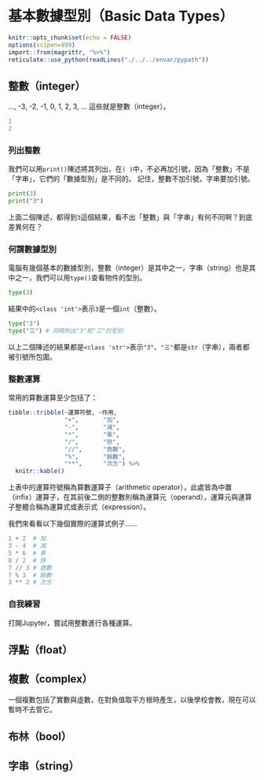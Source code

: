 # 基本數據型別（Basic Data Types）

```r
knitr::opts_chunk$set(echo = FALSE)
options(scipen=999)
import::from(magrittr, "%>%")
reticulate::use_python(readLines("./../../envar/pypath"))
```


## 整數（integer）

..., -3, -2, -1, 0, 1, 2, 3, ... 這些就是整數（integer）。

```python
1
2
```

### 列出整數

我們可以用`print()`陳述將其列出，在`( )`中，不必再加引號，因為「整數」不是「字串」，它們的「數據型別」是不同的。
記住，整數不加引號，字串要加引號。

```python
print(3)
print("3")
```

上面二個陳述，都得到`3`這個結果，看不出「整數」與「字串」有何不同啊？到底差異何在？

### 何謂數據型別

電腦有幾個基本的數據型別，整數（integer）是其中之一，字串（string）也是其中之一，我們可以用`type()`查看物件的型別。

```python
type(3)
```

結果中的`<class 'int'>`表示`3`是一個`int`（整數）。

```python
type("3")
type("三") # 同時列出"3"和"三"的型別
```

以上二個陳述的結果都是`<class 'str'>`表示`"3"`、`"三"`都是`str`（字串），兩者都被引號所包圍。


### 整數運算

常用的算數運算至少包括了：
```r
tibble::tribble(~運算符號, ~作用,
                "+",       "加",
                "-",       "減",
                "*",       "乘",
                "/",       "除",
                "//",      "商數",
                "%",       "餘數",
                "**",      "次方") %>% 
  knitr::kable()
```

上表中的運算符號稱為算數運算子（arithmetic operator），此處皆為中置（infix）運算子，在其前後二側的整數則稱為運算元（operand），運算元與運算子整體合稱為運算式或表示式（expression）。

我們來看看以下幾個實際的運算式例子......

```python
1 + 2  # 加
3 - 4  # 減
5 * 6  # 乘
8 / 2  # 除
7 // 3 # 商數
7 % 3  # 餘數
3 ** 2 # 次方
```

### 自我練習

打開Jupyter，嘗試用整數進行各種運算。


## 浮點（float）


## 複數（complex）

一個複數包括了實數與虛數，在對負值取平方根時產生，以後學校會教，現在可以暫時不去管它。

## 布林（bool）




## 字串（string）



